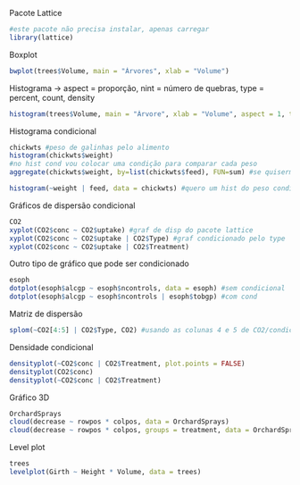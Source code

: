 Pacote Lattice

```r
#este pacote não precisa instalar, apenas carregar
library(lattice)
```

Boxplot
```r
bwplot(trees$Volume, main = "Árvores", xlab = "Volume")
```
Histograma
 -> aspect = proporção, nint = número de quebras, type = percent, count, density 
```r
histogram(trees$Volume, main = "Árvore", xlab = "Volume", aspect = 1, type = "percent", nint = 5)
```
Histograma condicional

```r
chickwts #peso de galinhas pelo alimento
histogram(chickwts$weight)
#no hist cond vou colocar uma condição para comparar cada peso
aggregate(chickwts$weight, by=list(chickwts$feed), FUN=sum) #se quisermos agregar os dados

histogram(~weight | feed, data = chickwts) #quero um hist do peso condicionado pelo feed dos dados do chickwts
```
Gráficos de dispersão condicional

```r
CO2
xyplot(CO2$conc ~ CO2$uptake) #graf de disp do pacote lattice
xyplot(CO2$conc ~ CO2$uptake | CO2$Type) #graf condicionado pelo type
xyplot(CO2$conc ~ CO2$uptake | CO2$Treatment)
```
Outro tipo de gráfico que pode ser condicionado

```r
esoph
dotplot(esoph$alcgp ~ esoph$ncontrols, data = esoph) #sem condicional
dotplot(esoph$alcgp ~ esoph$ncontrols | esoph$tobgp) #com cond
```

Matriz de dispersão

```r
splom(~CO2[4:5] | CO2$Type, CO2) #usando as colunas 4 e 5 de CO2/condicionada pelo type/do conjunto de dados CO2 
```
Densidade condicional

```r
densityplot(~CO2$conc | CO2$Treatment, plot.points = FALSE)
densityplot(CO2$conc)
densityplot(~CO2$conc | CO2$Treatment)
```
Gráfico 3D

```r
OrchardSprays
cloud(decrease ~ rowpos * colpos, data = OrchardSprays)
cloud(decrease ~ rowpos * colpos, groups = treatment, data = OrchardSprays) #aqui mudei os pontos para serem de acordo com o tipo de spray usado

```
Level plot
```r
trees
levelplot(Girth ~ Height * Volume, data = trees)


```


